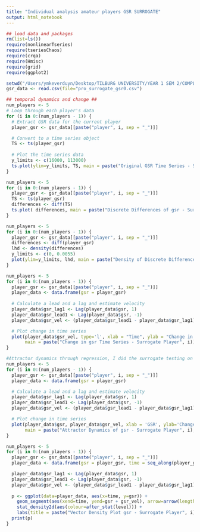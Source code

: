 ```yaml
---
title: "Individual analysis amateur players GSR SURROGATE"
output: html_notebook
---
```


```r
## load data and packages
rm(list=ls())
require(nonlinearTseries)
require(tseriesChaos)
require(crqa)
require(Hmisc)
require(grid)
require(ggplot2)

setwd("/Users/ymkeverduyn/Desktop/TILBURG UNIVERSITY/YEAR 1 SEM 2/COMPLEX SYSTEMS/Group project/GSR/pros/Surrogates")
gsr_data <- read.csv(file="pro_surrogate_gsr0.csv")
```

```r
## temporal dynamics and change ##
num_players <- 5
# Loop through each player's data
for (i in 0:(num_players - 1)) {
  # Extract GSR data for the current player
  player_gsr <- gsr_data[[paste("player", i, sep = "_")]]

  # Convert to a time series object
  TS <- ts(player_gsr)
  
  # Plot the time series data
  y_limits <- c(16000, 113000)
  ts.plot(ylim=y_limits, TS, main = paste("Original GSR Time Series - Surrogate Player", i))
}
```

```r
num_players <- 5
for (i in 0:(num_players - 1)) {
  player_gsr <- gsr_data[[paste("player", i, sep = "_")]]
  TS <- ts(player_gsr)
  differences <- diff(TS)
  ts.plot( differences, main = paste("Discrete Differences of gsr - Surrogate Player", i))
}
```

```r
num_players <- 5
for (i in 0:(num_players - 1)) {
  player_gsr <- gsr_data[[paste("player", i, sep = "_")]]
  differences <- diff(player_gsr)
  lhd <- density(differences)
  y_limits <- c(0, 0.0055)
  plot(ylim=y_limits, lhd, main = paste("Density of Discrete Differences in gsr - Surrogate Player", i))
}
```


```r
num_players <- 5
for (i in 0:(num_players - 1)) {
  player_gsr <- gsr_data[[paste("player", i, sep = "_")]]
  player_data <- data.frame(gsr = player_gsr)
  
  # Calculate a lead and a lag and estimate velocity
  player_data$gsr_lag1 <- Lag(player_data$gsr, 1)
  player_data$gsr_lead1 <- Lag(player_data$gsr, -1)
  player_data$gsr_vel <- (player_data$gsr_lead1 - player_data$gsr_lag1) / 2

  # Plot change in time series
  plot(player_data$gsr_vel, type='l', xlab = "Time", ylab = "Change in GSR",
       main = paste("Change in gsr Time Series - Surrogate Player", i))
}

```


```r
#Attractor dynamics through regression, I did the surrogate testing on the plots but not for the linear models because p-values are all non significant
num_players <- 5
for (i in 0:(num_players - 1)) {
  player_gsr <- gsr_data[[paste("player", i, sep = "_")]]
  player_data <- data.frame(gsr = player_gsr)

  # Calculate a lead and a lag and estimate velocity
  player_data$gsr_lag1 <- Lag(player_data$gsr, 1)
  player_data$gsr_lead1 <- Lag(player_data$gsr, -1)
  player_data$gsr_vel <- (player_data$gsr_lead1 - player_data$gsr_lag1) / 2

  # Plot change in time series
  plot(player_data$gsr, player_data$gsr_vel, xlab = 'GSR', ylab='Change in GSR', 
       main = paste("Attractor Dynamics of gsr - Surrogate Player", i), pch=20)
}
```

```r
num_players <- 5
for (i in 0:(num_players - 1)) {
  player_gsr <- gsr_data[[paste("player", i, sep = "_")]]
  player_data <- data.frame(gsr = player_gsr, time = seq_along(player_gsr))

  player_data$gsr_lag1 <- Lag(player_data$gsr, 1)
  player_data$gsr_lead1 <- Lag(player_data$gsr, -1)
  player_data$gsr_vel <- (player_data$gsr_lead1 - player_data$gsr_lag1) / 2
  
  p <- ggplot(data=player_data, aes(x=time, y=gsr)) +
    geom_segment(aes(xend=time, yend=gsr + gsr_vel), arrow=arrow(length=unit(.2, "cm"))) +
    stat_density2d(aes(colour=after_stat(level))) +
    labs(title = paste("Vector Density Plot gsr - Surrogate Player", i), x= "Time Window", y = "GSR")
  print(p)
}
```



